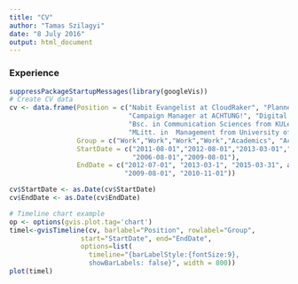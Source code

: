 ```yaml
---
title: "CV"
author: "Tamas Szilagyi"
date: "8 July 2016"
output: html_document
---
```


### Experience

```r
suppressPackageStartupMessages(library(googleVis))
# Create CV data
cv <- data.frame(Position = c("Nabit Evangelist at CloudRaker", "Planner at Tribal DDB",
                              "Campaign Manager at ACHTUNG!", "Digital Analyst at Transavia",
                              "Bsc. in Communication Sciences from KULeuven",
                              "MLitt. in  Management from University of St. Andrews"),
                 Group = c("Work","Work","Work","Work","Academics", "Academics"),
                 StartDate = c("2011-08-01","2012-08-01","2013-03-01","2015-07-01",
                               "2006-08-01","2009-08-01"),
                 EndDate = c("2012-07-01", "2013-03-1", "2015-03-31", as.character(Sys.Date()),
                             "2009-08-01", "2010-11-01"))

cv$StartDate <- as.Date(cv$StartDate)
cv$EndDate <- as.Date(cv$EndDate)

# Timeline chart example
op <- options(gvis.plot.tag='chart')
timel<-gvisTimeline(cv, barlabel="Position", rowlabel="Group",
                  start="StartDate", end="EndDate",
                  options=list(
                    timeline="{barLabelStyle:{fontSize:9},
                    showBarLabels: false}", width = 800))
plot(timel)
```



